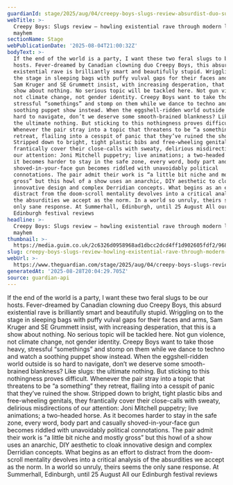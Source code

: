 ```yaml
---
guardianId: stage/2025/aug/04/creepy-boys-slugs-review-absurdist-duo-summerhall-edinburgh
webTitle: >-
  Creepy Boys: Slugs review – howling existential rave through modern life’s
  mayhem
sectionName: Stage
webPublicationDate: '2025-08-04T21:00:32Z'
bodyText: >-
  If the end of the world is a party, I want these two feral slugs to be our
  hosts. Fever-dreamed by Canadian clowning duo Creepy Boys, this absurd
  existential rave is brilliantly smart and beautifully stupid. Wriggling on to
  the stage in sleeping bags with puffy vulval gaps for their faces and arms,
  Sam Kruger and SE Grummett insist, with increasing desperation, that this is a
  show about nothing. No serious topic will be tackled here. Not gun violence,
  not climate change, not gender identity. Creepy Boys want to take those heavy,
  stressful “somethings” and stomp on them while we dance to techno and watch a
  soothing puppet show instead. When the eggshell-ridden world outside is so
  hard to navigate, don’t we deserve some smooth-brained blankness? Like slugs:
  the ultimate nothing. But sticking to this nothingness proves difficult.
  Whenever the pair stray into a topic that threatens to be “a something” they
  retreat, flailing into a cesspit of panic that they’ve ruined the show.
  Stripped down to bright, tight plastic bibs and free-wheeling genitals, they
  frantically cover their close-calls with sweaty, delirious misdirections of
  our attention: Joni Mitchell puppetry; live animations; a two-headed horse. As
  it becomes harder to stay in the safe zone, every word, body part and casually
  shoved-in-your-face gun becomes riddled with unavoidably political
  connotations. The pair admit their work is “a little bit niche and mostly
  gross” but this howl of a show uses an anarchic, DIY aesthetic to cloak
  innovative design and complex Derridian concepts. What begins as an effort to
  distract from the doom-scroll mentality devolves into a critical analysis of
  the absurdities we accept as the norm. In a world so unruly, theirs seems the
  only sane response. At Summerhall, Edinburgh, until 25 August All our
  Edinburgh festival reviews
headline: >-
  Creepy Boys: Slugs review – howling existential rave through modern life’s
  mayhem
thumbnail: >-
  https://media.guim.co.uk/2c6326d0958968ad1dbcc2dcd4ff1d902605fdf2/968_0_4840_3872/500.jpg
slug: creepy-boys-slugs-review-howling-existential-rave-through-modern-lifes-mayhem
webUrl: >-
  https://www.theguardian.com/stage/2025/aug/04/creepy-boys-slugs-review-absurdist-duo-summerhall-edinburgh
generatedAt: '2025-08-28T20:04:29.705Z'
source: guardian-api
---
```

If the end of the world is a party, I want these two feral slugs to be our hosts. Fever-dreamed by Canadian clowning duo Creepy Boys, this absurd existential rave is brilliantly smart and beautifully stupid. Wriggling on to the stage in sleeping bags with puffy vulval gaps for their faces and arms, Sam Kruger and SE Grummett insist, with increasing desperation, that this is a show about nothing. No serious topic will be tackled here. Not gun violence, not climate change, not gender identity. Creepy Boys want to take those heavy, stressful “somethings” and stomp on them while we dance to techno and watch a soothing puppet show instead. When the eggshell-ridden world outside is so hard to navigate, don’t we deserve some smooth-brained blankness? Like slugs: the ultimate nothing. But sticking to this nothingness proves difficult. Whenever the pair stray into a topic that threatens to be “a something” they retreat, flailing into a cesspit of panic that they’ve ruined the show. Stripped down to bright, tight plastic bibs and free-wheeling genitals, they frantically cover their close-calls with sweaty, delirious misdirections of our attention: Joni Mitchell puppetry; live animations; a two-headed horse. As it becomes harder to stay in the safe zone, every word, body part and casually shoved-in-your-face gun becomes riddled with unavoidably political connotations. The pair admit their work is “a little bit niche and mostly gross” but this howl of a show uses an anarchic, DIY aesthetic to cloak innovative design and complex Derridian concepts. What begins as an effort to distract from the doom-scroll mentality devolves into a critical analysis of the absurdities we accept as the norm. In a world so unruly, theirs seems the only sane response. At Summerhall, Edinburgh, until 25 August All our Edinburgh festival reviews
